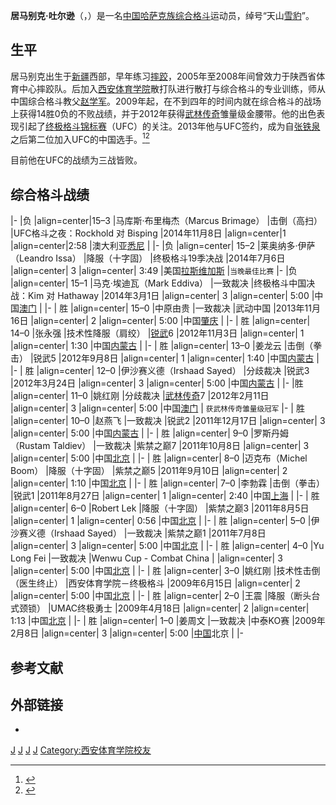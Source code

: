 {{Update|time=2021-01-20T12:40:18+00:00}}
'''居马别克·吐尔逊'''（{{lang-kk|Жұмабек Тұрсын}}，{{bd|1988年|4月17日}}）是一名[[中国哈萨克族|中国哈萨克族]][[综合格斗|综合格斗]]运动员，绰号“天山[[雪豹|雪豹]]”。

== 生平 ==
居马别克出生于[[新疆|新疆]]西部，早年练习[[摔跤|摔跤]]，2005年至2008年间曾效力于陕西省体育中心摔跤队。后加入[[西安体育学院|西安体育学院]]散打队进行散打与综合格斗的专业训练，师从中国综合格斗教父[[赵学军|赵学军]]。2009年起，在不到四年的时间内就在综合格斗的战场上获得14胜0负的不败战绩，并于2012年获得[[武林传奇|武林传奇]]雏量级金腰带。他的出色表现引起了[[终极格斗锦标赛|终极格斗锦标赛]]（UFC）的关注。2013年他与UFC签约，成为自[[张铁泉|张铁泉]]之后第二位加入UFC的中国选手。<ref>{{cite web|url=http://sports.qq.com/a/20130329/000567.htm|title=UFC加快进军中国的脚步 签约第二名中国选手|date=2013-03-29|publisher=腾讯体育|accessdate=2014-12-20|archive-date=2014-12-21|archive-url=https://web.archive.org/web/20141221001326/http://sports.qq.com/a/20130329/000567.htm|dead-url=no}}</ref><ref>{{cite web|url=http://www.legendfc.com/cs/fighters/82/Jumabieke-Tuerxun/|title=居马别克吐尔逊|publisher=武林传奇|access-date=2014-12-20|archive-url=https://web.archive.org/web/20141220234652/http://www.legendfc.com/cs/fighters/82/Jumabieke-Tuerxun/|archive-date=2014-12-20|dead-url=yes}}</ref>

目前他在UFC的战绩为三战皆败。

== 综合格斗战绩 ==
{{MMA record start}}
|-
|{{no2}}负
|align=center|15–3
|马库斯·布里梅杰（Marcus Brimage）
|击倒（高扫）
|UFC格斗之夜：Rockhold 对 Bisping
|2014年11月8日
|align=center|1
|align=center|2:58
|澳大利亚[[悉尼|悉尼]]
|
|-
|{{no2}}负
|align=center| 15–2
|莱奥纳多·伊萨（Leandro Issa）
|降服（十字固）
|终极格斗19季决战
|2014年7月6日
|align=center| 3
|align=center| 3:49
|美国[[拉斯维加斯|拉斯维加斯]]
|<small>当晚最佳比赛</small>
|-
|{{no2}}负
|align=center| 15–1
|马克·埃迪瓦（Mark Eddiva）
|一致裁决
|终极格斗中国决战：Kim 对 Hathaway
|2014年3月1日
|align=center| 3
|align=center| 5:00
|中国[[澳门|澳门]]
|{{small|UFC首秀}}
|-
| {{yes2}}胜
|align=center| 15–0
|中原由贵
|一致裁决
|武动中国
|2013年11月16日
|align=center| 2
|align=center| 5:00
|中国[[肇庆|肇庆]]
|{{small|羽量级比赛}}
|-
| {{yes2}}胜
|align=center| 14–0
|张永强
|技术性降服（肩绞）
|[[锐武|锐武]]6
|2012年11月3日
|align=center| 1
|align=center| 1:30
|中国[[内蒙古|内蒙古]]
|
|-
| {{yes2}}胜
|align=center| 13–0
|姜龙云
|击倒（拳击）
|锐武5
|2012年9月8日
|align=center| 1
|align=center| 1:40
|中国[[内蒙古|内蒙古]]
|
|-
| {{yes2}}胜
|align=center| 12–0
|伊沙赛义德（Irshaad Sayed）
|分歧裁决
|锐武3
|2012年3月24日
|align=center| 3
|align=center| 5:00
|中国[[内蒙古|内蒙古]]
|
|-
|{{yes2}}胜
|align=center| 11–0
|姚红刚
|分歧裁决
|[[武林传奇|武林传奇]]7
|2012年2月11日
|align=center| 3
|align=center| 5:00
|中国[[澳门|澳门]]
| <small>获武林传奇雏量级冠军</small>
|-
| {{yes2}}胜
|align=center| 10–0
|赵燕飞
|一致裁决
|锐武2
|2011年12月17日
|align=center| 3
|align=center| 5:00
|中国[[内蒙古|内蒙古]]
| 
|-
| {{yes2}}胜
|align=center| 9–0
|罗斯丹姆（Rustam Taldiev）
|一致裁决
|紫禁之巅7
|2011年10月8日
|align=center| 3
|align=center| 5:00
|中国[[北京|北京]]
| 
|-
| {{yes2}}胜
|align=center| 8–0
|迈克布（Michel Boom）
|降服（十字固）
|紫禁之巅5
|2011年9月10日
|align=center| 2
|align=center| 1:10
|中国[[北京|北京]]
| 
|-
| {{yes2}}胜
|align=center| 7–0
|李勃霖
|击倒（拳击）
|锐武1
|2011年8月27日
|align=center| 1
|align=center| 2:40
|中国[[上海|上海]]
| 
|-
| {{yes2}}胜
|align=center| 6–0
|Robert Lek
|降服（十字固）
|紫禁之巅3
|2011年8月5日
|align=center| 1
|align=center| 0:56
|中国[[北京|北京]]
|
|-
| {{yes2}}胜
|align=center| 5–0
|伊沙赛义德（Irshaad Sayed）
|一致裁决
|紫禁之巅1
|2011年7月8日
|align=center| 3
|align=center| 5:00
|中国[[北京|北京]]
|
|-
| {{yes2}}胜
|align=center| 4–0
|Yu Long Fei
|一致裁决
|Wenwu Cup - Combat China
|{{dts|2009|June|26}}
|align=center| 3
|align=center| 5:00
|中国[[北京|北京]]
|
|-
| {{yes2}}胜
|align=center| 3–0
|姚红刚
|技术性击倒（医生终止）
|西安体育学院－终极格斗
|2009年6月15日
|align=center| 2
|align=center| 5:00
|中国[[北京|北京]]
|
|-
| {{yes2}}胜
|align=center| 2–0
|王震
|降服（断头台式颈锁）
|UMAC终极勇士
|2009年4月18日
|align=center| 2
|align=center| 1:13
|中国[[北京|北京]]
|
|-
| {{yes2}}胜
|align=center| 1–0
|姜周文
|一致裁决
|中泰KO赛
|2009年2月8日
|align=center| 3
|align=center| 5:00
|[[中国|中国]]北京
|
|-
{{end}}

== 参考文献 ==
{{reflist}}

== 外部链接 ==
* {{Sherdog}}

[[Category:中国综合格斗运动员|J]]
[[Category:中国散打运动员|J]]
[[Category:中华人民共和国哈萨克族人物|J]]
[[Category:新疆籍运动员|J]]
[[Category:西安体育学院校友|Category:西安体育学院校友]]